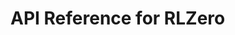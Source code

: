 API Reference for RLZero
===============================================================================

<!--#TODO Links to relevant external resources --> 
